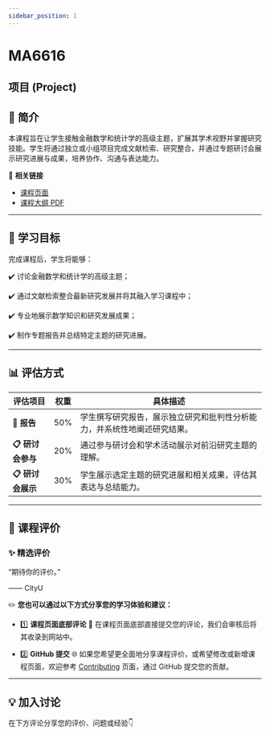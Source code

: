 ```yaml
---
sidebar_position: 1
---
```


# MA6616
## 项目 (Project)

## **📘 简介**
本课程旨在让学生接触金融数学和统计学的高级主题，扩展其学术视野并掌握研究技能。学生将通过独立或小组项目完成文献检索、研究整合，并通过专题研讨会展示研究进展与成果，培养协作、沟通与表达能力。

🔗 **相关链接**
- [课程页面](https://www.cityu.edu.hk/catalogue/pg/202526/course/MA6616.htm)
- [课程大纲 PDF](https://www.cityu.edu.hk/catalogue/pg/202526/course/MA6616.pdf)

---

## **🎯 学习目标**

完成课程后，学生将能够：

✔️ 讨论金融数学和统计学的高级主题；

✔️ 通过文献检索整合最新研究发展并将其融入学习课程中；

✔️ 专业地展示数学知识和研究发展成果；

✔️ 制作专题报告并总结特定主题的研究进展。

---

## **📊 评估方式**

| **评估项目**              | **权重** | **具体描述**                                                                                       |
|--------------------------|---------|---------------------------------------------------------------------------------------------------|
| **📂 报告**               | 50%      | 学生撰写研究报告，展示独立研究和批判性分析能力，并系统性地阐述研究结果。                                        |
| **📋 研讨会参与**           | 20%      | 通过参与研讨会和学术活动展示对前沿研究主题的理解。                                                        |
| **📋 研讨会展示**           | 30%      | 学生展示选定主题的研究进展和相关成果，评估其表达与总结能力。                                                   |

---

## **💬 课程评价**

### ✨ **精选评价**
<div className={commentStyles.commentBox}>
    <p className={commentStyles.commentText}>
        “期待你的评价。”
    </p>
    <p className={commentStyles.commentAuthor}>—— CityU</p>
</div>

✏️ **您也可以通过以下方式分享您的学习体验和建议：**

- 1️⃣ **课程页面底部评论**
💬 在课程页面底部直接提交您的评论，我们会审核后将其收录到网站中。

- 2️⃣ **GitHub 提交**
🌐 如果您希望更全面地分享课程评价，或希望修改或新增课程页面，欢迎参考 [Contributing](/contributing) 页面，通过 GitHub 提交您的贡献。

---

## **💡 加入讨论**

在下方评论分享您的评价、问题或经验👇
<Utterances />